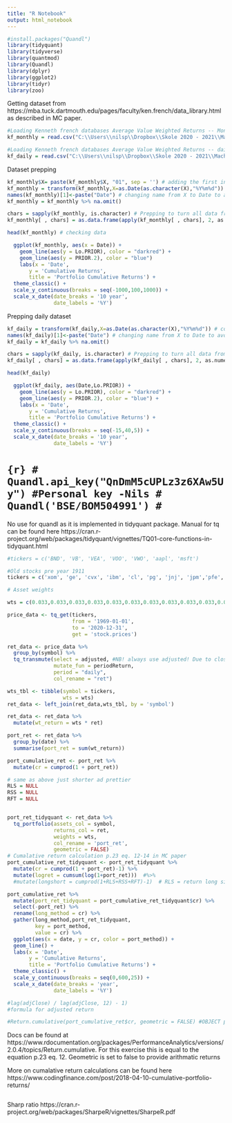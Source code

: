 ```yaml
---
title: "R Notebook"
output: html_notebook
---
```


```r
#install.packages("Quandl")
library(tidyquant)
library(tidyverse)
library(quantmod)
library(Quandl)
library(dplyr)
library(ggplot2)
library(tidyr)
library(zoo)
```


Getting dataset from https://mba.tuck.dartmouth.edu/pages/faculty/ken.french/data_library.html as described in MC paper.

```r

#Loading Kenneth french databases Average Value Weighted Returns -- Monthly
kf_monthly = read.csv("C:\\Users\\nilsp\\Dropbox\\Skole 2020 - 2021\\Machinelearning 1\\MomentumCrash\\momcrash\\10_Portfolios_Prior_12_2.CSV", header= TRUE, sep = ",")

#Loading Kenneth french databases Average Value Weighted Returns -- daily
kf_daily = read.csv("C:\\Users\\nilsp\\Dropbox\\Skole 2020 - 2021\\Machinelearning 1\\MomentumCrash\\momcrash\\10_Portfolios_Prior_12_2_daily.CSV", header= TRUE, sep = ",")
```


Dataset prepping 
```r
kf_monthly$X= paste(kf_monthly$X, "01", sep = '') # adding the first in a month to the date for easier processing
kf_monthly = transform(kf_monthly,X=as.Date(as.character(X),"%Y%m%d")) # converting X (dates) to date format
names(kf_monthly)[1]<-paste("Date") # changing name from X to Date to avoid confusion.
kf_monthly = kf_monthly %>% na.omit()

chars = sapply(kf_monthly, is.character) # Prepping to turn all data from char to num. 
kf_monthly[ , chars] = as.data.frame(apply(kf_monthly[ , chars], 2, as.numeric))

head(kf_monthly) # checking data
```


```r
  ggplot(kf_monthly, aes(x = Date)) +
    geom_line(aes(y = Lo.PRIOR), color = "darkred") + 
    geom_line(aes(y = PRIOR.2), color = "blue")
    labs(x = 'Date',
       y = 'Cumulative Returns',
       title = 'Portfolio Cumulative Returns') +
  theme_classic() +
  scale_y_continuous(breaks = seq(-1000,100,1000)) +
  scale_x_date(date_breaks = '10 year',
               date_labels = '%Y')
```


Prepping daily dataset
```r
kf_daily = transform(kf_daily,X=as.Date(as.character(X),"%Y%m%d")) # converting X (dates) to date format
names(kf_daily)[1]<-paste("Date") # changing name from X to Date to avoid confusion.
kf_daily = kf_daily %>% na.omit()

chars = sapply(kf_daily, is.character) # Prepping to turn all data from char to num. 
kf_daily[ , chars] = as.data.frame(apply(kf_daily[ , chars], 2, as.numeric))

head(kf_daily)
```
```r
  ggplot(kf_daily, aes(Date,Lo.PRIOR)) +
    geom_line(aes(y = Lo.PRIOR), color = "darkred") +
    geom_line(aes(y = PRIOR.2), color = "blue") +
    labs(x = 'Date',
       y = 'Cumulative Returns',
       title = 'Portfolio Cumulative Returns') +
  theme_classic() +
  scale_y_continuous(breaks = seq(-15,40,5)) +
  scale_x_date(date_breaks = '10 year',
               date_labels = '%Y')
```



# ```{r}
# Quandl.api_key("QnDmM5cUPLz3z6XAw5Uy") #Personal key -Nils
# Quandl('BSE/BOM504991')
# ```

<!-- # Import documentation for Quandl can be found here https://docs.data.nasdaq.com/ -->
<!-- ```{r} -->
<!-- mydata = Quandl("FRED/GDP", start_date="2001-12-31", end_date="2005-12-31") -->

<!-- mydataHK = Quandl("HKEX/00001") -->
<!-- ``` -->

No use for quandl as it is implemented in tidyquant package. 
Manual for tq can be found here 
https://cran.r-project.org/web/packages/tidyquant/vignettes/TQ01-core-functions-in-tidyquant.html

```r
#tickers = c('BND', 'VB', 'VEA', 'VOO', 'VWO', 'aapl', 'msft')

#Old stocks pre year 1911
tickers = c('xom', 'ge', 'cvx', 'ibm', 'cl', 'pg', 'jnj', 'jpm','pfe', 'ko', 'wfc', 'c', 'bac', 'mrk', 'pep', 'abt', 'gs', 'ups', 'mmm', 'axp', 'f', 'cvs', 'usb', 'unp', 'bmy', 'dd', 'met', 'lly', 'dow', 'EMR')

# Asset weights

wts = c(0.033,0.033,0.033,0.033,0.033,0.033,0.033,0.033,0.033,0.033,0.033,0.033,0.033,0.033,0.033,0.033,0.033,0.033,0.033,0.033,0.033,0.033,0.033,0.033,0.033,0.033,0.033,0.033,0.033,0.033) #All weights sett to 1/30, due to copy paste

price_data <- tq_get(tickers,
                     from = '1969-01-01',
                     to = '2020-12-31',
                     get = 'stock.prices')

ret_data <- price_data %>%
  group_by(symbol) %>%
  tq_transmute(select = adjusted, #NB! always use adjusted! Due to close does not take into considiration stocksplits dividents etc. 
               mutate_fun = periodReturn,
               period = "daily",
               col_rename = "ret")

wts_tbl <- tibble(symbol = tickers,
                  wts = wts)
ret_data <- left_join(ret_data,wts_tbl, by = 'symbol')

ret_data <- ret_data %>%
  mutate(wt_return = wts * ret)

port_ret <- ret_data %>%
  group_by(date) %>%
  summarise(port_ret = sum(wt_return))

port_cumulative_ret <- port_ret %>%
  mutate(cr = cumprod(1 + port_ret))
```

```r
# same as above just shorter ad prettier
RLS = NULL
RSS = NULL
RFT = NULL


port_ret_tidyquant <- ret_data %>%
  tq_portfolio(assets_col = symbol,
               returns_col = ret,
               weights = wts,
               col_rename = 'port_ret',
               geometric = FALSE)
# Cumalative return calculation p.23 eq. 12-14 in MC paper 
port_cumulative_ret_tidyquant <- port_ret_tidyquant %>%
  mutate(cr = cumprod(1 + port_ret)-1) %>%
  mutate(logret = cumsum(log(1+port_ret)))  #%>%
  #mutate(longshort = cumprod(1+RLS+RSS+RFT)-1)  # RLS = return long side of pf RSS = ret short side RFT = return risk free rate 
```

```r
port_cumulative_ret %>%
  mutate(port_ret_tidyquant = port_cumulative_ret_tidyquant$cr) %>%
  select(-port_ret) %>%
  rename(long_method = cr) %>%
  gather(long_method,port_ret_tidyquant,
         key = port_method,
         value = cr) %>%
  ggplot(aes(x = date, y = cr, color = port_method)) +
  geom_line() +
  labs(x = 'Date',
       y = 'Cumulative Returns',
       title = 'Portfolio Cumulative Returns') +
  theme_classic() +
  scale_y_continuous(breaks = seq(0,600,25)) +
  scale_x_date(date_breaks = 'year',
               date_labels = '%Y')
```

```r
#lag(adjClose) / lag(adjClose, 12) - 1)
#formula for adjusted return
```


```r
#Return.cumulative(port_cumulative_ret$cr, geometric = FALSE) #OBJECT placeholder is data to calculate!
```

Docs can be found at https://www.rdocumentation.org/packages/PerformanceAnalytics/versions/2.0.4/topics/Return.cumulative. For this exercise this is equal to the equation p.23 eq. 12. Geometric is set to false to provide arithmatic returns 

More on cumalative return calculations can be found here https://www.codingfinance.com/post/2018-04-10-cumulative-portfolio-returns/
```r

```


Sharp ratio https://cran.r-project.org/web/packages/SharpeR/vignettes/SharpeR.pdf